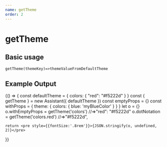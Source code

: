 ```yaml
---
name: getTheme
order: 2
---
```



# getTheme

## Basic usage
`getTheme(themeKey)=>themeValueFromDefaultTheme`
## Example Output
<Playground>
   {() => {
  const defaultTheme = { colors: { "red": "#f5222d" } }
const { getTheme } = new Assistant({ defaultTheme })
const emptyProps = {}
const withProps = { theme: { colors: { blue: 'myBlueColor' } } }
let o = {}
o.withEmptyProps = getTheme('colors') //=>"red": "#f5222d"
o.dotNotation = getTheme('colors.red') //=>"#f5222d",


    return <pre style={{fontSize:'.8rem'}}>{JSON.stringify(o, undefined, 2)}</pre>
  }}

</Playground>

